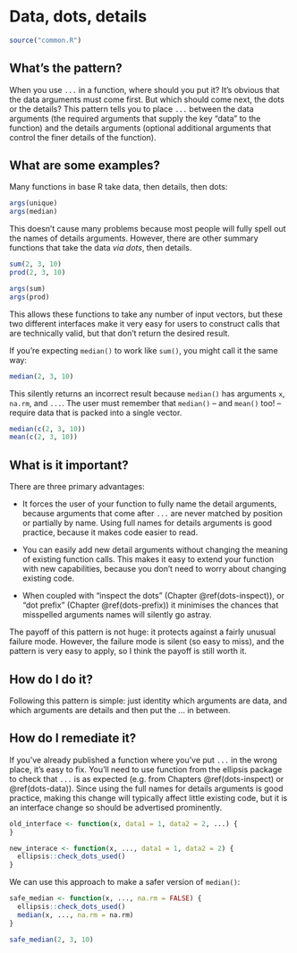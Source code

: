 # Data, dots, details {#dots-position}

```r
source("common.R")
```

<!-- Rename to details in dots? dots-details -->

## What's the pattern?

When you use `...` in a function, where should you put it? It's obvious that the data arguments must come first. But which should come next, the dots or the details? This pattern tells you to place `...` between the data arguments (the required arguments that supply the key "data" to the function) and the details arguments (optional additional arguments that control the finer details of the function). 

## What are some examples?

Many functions in base R take data, then details, then dots:

```r
args(unique)
args(median)
```

This doesn't cause many problems because most people will fully spell out the names of details arguments. However, there are other summary functions that take the data *via dots*, then details. 

```r
sum(2, 3, 10)
prod(2, 3, 10)

args(sum)
args(prod)
```

This allows these functions to take any number of input vectors, but these two  different interfaces make it very easy for users to construct calls that are technically valid, but that don't return the desired result.

If you're expecting `median()` to work like `sum()`, you might call it the same way:

```r
median(2, 3, 10)
```

This silently returns an incorrect result because `median()` has arguments `x`, `na.rm`, and `...`. The user must remember that `median()` -- and `mean()` too! -- require data that is packed into a single vector.

```r
median(c(2, 3, 10))
mean(c(2, 3, 10))
```


## What is it important?

There are three primary advantages:

* It forces the user of your function to fully name the detail arguments, 
  because arguments that come after `...` are never matched by position
  or partially by name. Using full names for details arguments is good practice,
  because it makes code easier to read.

* You can easily add new detail arguments without changing the meaning of 
  existing function calls. This makes it easy to extend your function with
  new capabilities, because you don't need to worry about changing existing 
  code.
  
* When coupled with "inspect the dots" (Chapter \@ref(dots-inspect)), 
  or "dot prefix" (Chapter \@ref(dots-prefix)) it minimises the chances that
  misspelled arguments names will silently go astray.

The payoff of this pattern is not huge: it protects against a fairly unusual failure mode. However, the failure mode is silent (so easy to miss), and the pattern is very easy to apply, so I think the payoff is still worth it.

## How do I do it?

Following this pattern is simple: just identity which arguments are data, and which arguments are details and then put the ... in between.

## How do I remediate it?

If you've already published a function where you've put `...` in the wrong place, it's easy to fix. You'll need to use function from the ellipsis package to check that `...` is as expected (e.g. from Chapters \@ref(dots-inspect) or \@ref(dots-data)). Since using the full names for details arguments is good practice, making this change will typically affect little existing code, but it is an interface change so should be advertised prominently.

```r
old_interface <- function(x, data1 = 1, data2 = 2, ...) {
}

new_interace <- function(x, ..., data1 = 1, data2 = 2) {
  ellipsis::check_dots_used()
}
```

We can use this approach to make a safer version of `median()`:

```r
safe_median <- function(x, ..., na.rm = FALSE) {
  ellipsis::check_dots_used()
  median(x, ..., na.rm = na.rm)
}

safe_median(2, 3, 10)
```
